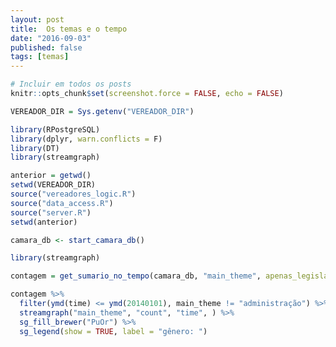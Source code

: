 ```yaml
---
layout: post
title:  Os temas e o tempo
date: "2016-09-03"
published: false
tags: [temas]
---
```


```r
# Incluir em todos os posts
knitr::opts_chunk$set(screenshot.force = FALSE, echo = FALSE)
```

```r
VEREADOR_DIR = Sys.getenv("VEREADOR_DIR")

library(RPostgreSQL)
library(dplyr, warn.conflicts = F)
library(DT)
library(streamgraph)

anterior = getwd()
setwd(VEREADOR_DIR)
source("vereadores_logic.R")
source("data_access.R")
source("server.R")
setwd(anterior) 

camara_db <- start_camara_db()

library(streamgraph)

contagem = get_sumario_no_tempo(camara_db, "main_theme", apenas_legislacao = TRUE)
```



```r
contagem %>%
  filter(ymd(time) <= ymd(20140101), main_theme != "administração") %>%
  streamgraph("main_theme", "count", "time", ) %>%
  sg_fill_brewer("PuOr") %>%
  sg_legend(show = TRUE, label = "gênero: ")
```

